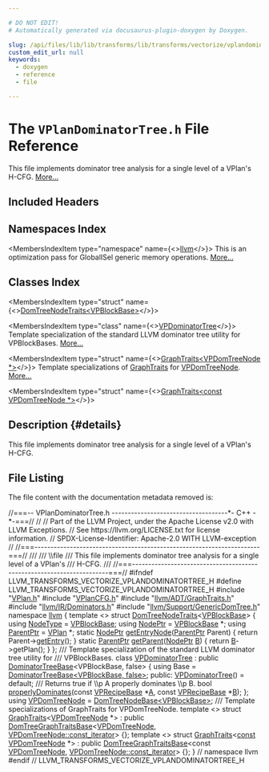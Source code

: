 ```yaml
---

# DO NOT EDIT!
# Automatically generated via docusaurus-plugin-doxygen by Doxygen.

slug: /api/files/lib/lib/transforms/lib/transforms/vectorize/vplandominatortree-h
custom_edit_url: null
keywords:
  - doxygen
  - reference
  - file

---
```





# The `VPlanDominatorTree.h` File Reference

<DoxygenPage pluginConfig={pluginConfig}>

This file implements dominator tree analysis for a single level of a VPlan&#39;s H-CFG. <a href="#details">More...</a>

## Included Headers

<IncludesList>
<IncludesListItem
  filePath="VPlan.h"
  permalink="/docs/api/files/lib/lib/transforms/lib/transforms/vectorize/vplan-h"
  isLocal="true" />
<IncludesListItem
  filePath="VPlanCFG.h"
  permalink="/docs/api/files/lib/lib/transforms/lib/transforms/vectorize/vplancfg-h"
  isLocal="true" />
<IncludesListItem
  filePath="llvm/ADT/GraphTraits.h"
  permalink="/docs/api/files/include/include/llvm/include/llvm/adt/graphtraits-h"
  isLocal="true" />
<IncludesListItem
  filePath="llvm/IR/Dominators.h"
  permalink="/docs/api/files/include/include/llvm/include/llvm/ir/dominators-h"
  isLocal="true" />
<IncludesListItem
  filePath="llvm/Support/GenericDomTree.h"
  permalink="/docs/api/files/include/include/llvm/include/llvm/support/genericdomtree-h"
  isLocal="true" />
</IncludesList>

## Namespaces Index

<MembersIndex>

<MembersIndexItem
  type="namespace"
  name={<><a href="/docs/api/namespaces/llvm">llvm</a></>}>
This is an optimization pass for GlobalISel generic memory operations. <a href="/docs/api/namespaces/llvm/#details">More...</a>
</MembersIndexItem>

</MembersIndex>

## Classes Index

<MembersIndex>

<MembersIndexItem
  type="struct"
  name={<><a href="/docs/api/structs/llvm/domtreenodetraits-d6d05c8f661a084b01cd86951e97c77f">DomTreeNodeTraits&lt;VPBlockBase&gt;</a></>}>
</MembersIndexItem>

<MembersIndexItem
  type="class"
  name={<><a href="/docs/api/classes/llvm/vpdominatortree">VPDominatorTree</a></>}>
Template specialization of the standard LLVM dominator tree utility for VPBlockBases. <a href="/docs/api/classes/llvm/vpdominatortree/#details">More...</a>
</MembersIndexItem>

<MembersIndexItem
  type="struct"
  name={<><a href="/docs/api/structs/llvm/graphtraits-4a8966af4b2c64e93c80ed18e2a03796">GraphTraits&lt;VPDomTreeNode *&gt;</a></>}>
Template specializations of <a href="/docs/api/structs/llvm/graphtraits">GraphTraits</a> for <a href="/docs/api/namespaces/llvm/#a7c616333a6d182b246652e84d44e1516">VPDomTreeNode</a>. <a href="/docs/api/structs/llvm/graphtraits-4a8966af4b2c64e93c80ed18e2a03796/#details">More...</a>
</MembersIndexItem>

<MembersIndexItem
  type="struct"
  name={<><a href="/docs/api/structs/llvm/graphtraits-c7ccdc003e4b6edad896555b51978400">GraphTraits&lt;const VPDomTreeNode *&gt;</a></>}>
</MembersIndexItem>

</MembersIndex>

## Description {#details}

This file implements dominator tree analysis for a single level of a VPlan&#39;s H-CFG.

## File Listing

The file content with the documentation metadata removed is:

<ProgramListing>

<Link id="l00001" /><CodeLine lineNumber="1"><span class="doxyHighlightComment">//===-- VPlanDominatorTree.h ------------------------------------&#42;- C++ -&#42;-===//</span></CodeLine>
<Link id="l00002" /><CodeLine lineNumber="2"><span class="doxyHighlightComment">//</span></CodeLine>
<Link id="l00003" /><CodeLine lineNumber="3"><span class="doxyHighlightComment">// Part of the LLVM Project, under the Apache License v2.0 with LLVM Exceptions.</span></CodeLine>
<Link id="l00004" /><CodeLine lineNumber="4"><span class="doxyHighlightComment">// See https://llvm.org/LICENSE.txt for license information.</span></CodeLine>
<Link id="l00005" /><CodeLine lineNumber="5"><span class="doxyHighlightComment">// SPDX-License-Identifier: Apache-2.0 WITH LLVM-exception</span></CodeLine>
<Link id="l00006" /><CodeLine lineNumber="6"><span class="doxyHighlightComment">//</span></CodeLine>
<Link id="l00007" /><CodeLine lineNumber="7"><span class="doxyHighlightComment">//===----------------------------------------------------------------------===//</span></CodeLine>
<Link id="l00008" /><CodeLine lineNumber="8"><span class="doxyHighlightComment">///</span></CodeLine>
<Link id="l00009" /><CodeLine lineNumber="9"><span class="doxyHighlightComment">/// \\file</span></CodeLine>
<Link id="l00010" /><CodeLine lineNumber="10"><span class="doxyHighlightComment">/// This file implements dominator tree analysis for a single level of a VPlan&#39;s</span></CodeLine>
<Link id="l00011" /><CodeLine lineNumber="11"><span class="doxyHighlightComment">/// H-CFG.</span></CodeLine>
<Link id="l00012" /><CodeLine lineNumber="12"><span class="doxyHighlightComment">///</span></CodeLine>
<Link id="l00013" /><CodeLine lineNumber="13"><span class="doxyHighlightComment">//===----------------------------------------------------------------------===//</span></CodeLine>
<Link id="l00014" /><CodeLine lineNumber="14"></CodeLine>
<Link id="l00015" /><CodeLine lineNumber="15"><span class="doxyHighlightPreprocessor">#ifndef LLVM&#95;TRANSFORMS&#95;VECTORIZE&#95;VPLANDOMINATORTREE&#95;H</span></CodeLine>
<Link id="l00016" /><CodeLine lineNumber="16"><span class="doxyHighlightPreprocessor">#define LLVM&#95;TRANSFORMS&#95;VECTORIZE&#95;VPLANDOMINATORTREE&#95;H</span></CodeLine>
<Link id="l00017" /><CodeLine lineNumber="17"></CodeLine>
<Link id="l00018" /><CodeLine lineNumber="18"><span class="doxyHighlightPreprocessor">#include &quot;<a href="/docs/api/files/lib/lib/transforms/lib/transforms/vectorize/vplan-h">VPlan.h</a>&quot;</span></CodeLine>
<Link id="l00019" /><CodeLine lineNumber="19"><span class="doxyHighlightPreprocessor">#include &quot;<a href="/docs/api/files/lib/lib/transforms/lib/transforms/vectorize/vplancfg-h">VPlanCFG.h</a>&quot;</span></CodeLine>
<Link id="l00020" /><CodeLine lineNumber="20"><span class="doxyHighlightPreprocessor">#include &quot;<a href="/docs/api/files/include/include/llvm/include/llvm/adt/graphtraits-h">llvm/ADT/GraphTraits.h</a>&quot;</span></CodeLine>
<Link id="l00021" /><CodeLine lineNumber="21"><span class="doxyHighlightPreprocessor">#include &quot;<a href="/docs/api/files/include/include/llvm/include/llvm/ir/dominators-h">llvm/IR/Dominators.h</a>&quot;</span></CodeLine>
<Link id="l00022" /><CodeLine lineNumber="22"><span class="doxyHighlightPreprocessor">#include &quot;<a href="/docs/api/files/include/include/llvm/include/llvm/support/genericdomtree-h">llvm/Support/GenericDomTree.h</a>&quot;</span></CodeLine>
<Link id="l00023" /><CodeLine lineNumber="23"></CodeLine>
<Link id="l00024" /><CodeLine lineNumber="24"><span class="doxyHighlightKeyword">namespace </span><span class="doxyHighlight"><a href="/docs/api/namespaces/llvm">llvm</a> &#123;</span></CodeLine>
<Link id="l00025" /><CodeLine lineNumber="25"></CodeLine>
<Link id="l00026" /><CodeLine lineNumber="26" lineLink="/docs/api/structs/llvm/domtreenodetraits-d6d05c8f661a084b01cd86951e97c77f"><span class="doxyHighlightKeyword">template</span><span class="doxyHighlight"> &lt;&gt; </span><span class="doxyHighlightKeyword">struct </span><span class="doxyHighlight"><a href="/docs/api/structs/llvm/domtreenodetraits">DomTreeNodeTraits</a>&lt;<a href="/docs/api/classes/llvm/vpblockbase">VPBlockBase</a>&gt; &#123;</span></CodeLine>
<Link id="l00027" /><CodeLine lineNumber="27" lineLink="/docs/api/structs/llvm/domtreenodetraits-d6d05c8f661a084b01cd86951e97c77f/#a77074c0373796639111ea1deb376bcce"><span class="doxyHighlight">  </span><span class="doxyHighlightKeyword">using </span><span class="doxyHighlight"><a href="/docs/api/structs/llvm/domtreenodetraits-d6d05c8f661a084b01cd86951e97c77f/#a77074c0373796639111ea1deb376bcce">NodeType</a> = <a href="/docs/api/classes/llvm/vpblockbase">VPBlockBase</a>;</span></CodeLine>
<Link id="l00028" /><CodeLine lineNumber="28" lineLink="/docs/api/structs/llvm/domtreenodetraits-d6d05c8f661a084b01cd86951e97c77f/#a989427ec0a1443246fabf97e81b0b3cb"><span class="doxyHighlight">  </span><span class="doxyHighlightKeyword">using </span><span class="doxyHighlight"><a href="/docs/api/structs/llvm/domtreenodetraits-d6d05c8f661a084b01cd86951e97c77f/#a989427ec0a1443246fabf97e81b0b3cb">NodePtr</a> = <a href="/docs/api/classes/llvm/vpblockbase">VPBlockBase</a> &#42;;</span></CodeLine>
<Link id="l00029" /><CodeLine lineNumber="29" lineLink="/docs/api/structs/llvm/domtreenodetraits-d6d05c8f661a084b01cd86951e97c77f/#a2831bbc67e59057ba2c255e376d021b2"><span class="doxyHighlight">  </span><span class="doxyHighlightKeyword">using </span><span class="doxyHighlight"><a href="/docs/api/structs/llvm/domtreenodetraits-d6d05c8f661a084b01cd86951e97c77f/#a2831bbc67e59057ba2c255e376d021b2">ParentPtr</a> = <a href="/docs/api/classes/llvm/vplan">VPlan</a> &#42;;</span></CodeLine>
<Link id="l00030" /><CodeLine lineNumber="30"></CodeLine>
<Link id="l00031" /><CodeLine lineNumber="31" lineLink="/docs/api/structs/llvm/domtreenodetraits-d6d05c8f661a084b01cd86951e97c77f/#a558c601f9ba5f1cb3bcdf5955984a79c"><span class="doxyHighlight">  </span><span class="doxyHighlightKeyword">static</span><span class="doxyHighlight"> <a href="/docs/api/structs/llvm/domtreenodetraits-d6d05c8f661a084b01cd86951e97c77f/#a989427ec0a1443246fabf97e81b0b3cb">NodePtr</a> <a href="/docs/api/structs/llvm/domtreenodetraits-d6d05c8f661a084b01cd86951e97c77f/#a558c601f9ba5f1cb3bcdf5955984a79c">getEntryNode</a>(<a href="/docs/api/structs/llvm/domtreenodetraits-d6d05c8f661a084b01cd86951e97c77f/#a2831bbc67e59057ba2c255e376d021b2">ParentPtr</a> Parent) &#123; </span><span class="doxyHighlightKeywordFlow">return</span><span class="doxyHighlight"> Parent-&gt;<a href="/docs/api/classes/llvm/vplan/#a1c868dfd250ff9592c06dd61a7fb0bcf">getEntry</a>(); &#125;</span></CodeLine>
<Link id="l00032" /><CodeLine lineNumber="32" lineLink="/docs/api/structs/llvm/domtreenodetraits-d6d05c8f661a084b01cd86951e97c77f/#a88e1867f235c226f53603728c857bc3a"><span class="doxyHighlight">  </span><span class="doxyHighlightKeyword">static</span><span class="doxyHighlight"> <a href="/docs/api/structs/llvm/domtreenodetraits-d6d05c8f661a084b01cd86951e97c77f/#a2831bbc67e59057ba2c255e376d021b2">ParentPtr</a> <a href="/docs/api/structs/llvm/domtreenodetraits-d6d05c8f661a084b01cd86951e97c77f/#a88e1867f235c226f53603728c857bc3a">getParent</a>(<a href="/docs/api/structs/llvm/domtreenodetraits-d6d05c8f661a084b01cd86951e97c77f/#a989427ec0a1443246fabf97e81b0b3cb">NodePtr</a> <a href="/docs/api/files/lib/lib/ir/builtingcs-cpp/#ae76959fe811ba090de4cba69ac00f1da">B</a>) &#123; </span><span class="doxyHighlightKeywordFlow">return</span><span class="doxyHighlight"> <a href="/docs/api/files/lib/lib/ir/builtingcs-cpp/#ae76959fe811ba090de4cba69ac00f1da">B</a>-&gt;getPlan(); &#125;</span></CodeLine>
<Link id="l00033" /><CodeLine lineNumber="33"><span class="doxyHighlight">&#125;;</span></CodeLine>
<Link id="l00034" /><CodeLine lineNumber="34"></CodeLine>
<Link id="l00035" /><CodeLine lineNumber="35"><span class="doxyHighlightComment">/// Template specialization of the standard LLVM dominator tree utility for</span></CodeLine>
<Link id="l00036" /><CodeLine lineNumber="36"><span class="doxyHighlightComment">/// VPBlockBases.</span></CodeLine>
<Link id="l00037" /><CodeLine lineNumber="37" lineLink="/docs/api/classes/llvm/vpdominatortree"><span class="doxyHighlightKeyword">class </span><span class="doxyHighlight"><a href="/docs/api/classes/llvm/vpdominatortree/#a06709ffde2172a0456cf35a84d9dfc72">VPDominatorTree</a> : </span><span class="doxyHighlightKeyword">public</span><span class="doxyHighlight"> <a href="/docs/api/classes/llvm/dominatortreebase/#a26d4dcbaebe4ce21eecfe0713248822a">DominatorTreeBase</a>&lt;VPBlockBase, false&gt; &#123;</span></CodeLine>
<Link id="l00038" /><CodeLine lineNumber="38"><span class="doxyHighlight">  </span><span class="doxyHighlightKeyword">using </span><span class="doxyHighlight">Base = <a href="/docs/api/classes/llvm/dominatortreebase/#a26d4dcbaebe4ce21eecfe0713248822a">DominatorTreeBase&lt;VPBlockBase, false&gt;</a>;</span></CodeLine>
<Link id="l00039" /><CodeLine lineNumber="39"></CodeLine>
<Link id="l00040" /><CodeLine lineNumber="40"><span class="doxyHighlightKeyword">public</span><span class="doxyHighlight">:</span></CodeLine>
<Link id="l00041" /><CodeLine lineNumber="41" lineLink="/docs/api/classes/llvm/vpdominatortree/#a06709ffde2172a0456cf35a84d9dfc72"><span class="doxyHighlight">  <a href="/docs/api/classes/llvm/vpdominatortree/#a06709ffde2172a0456cf35a84d9dfc72">VPDominatorTree</a>() = </span><span class="doxyHighlightKeywordFlow">default</span><span class="doxyHighlight">;</span></CodeLine>
<Link id="l00042" /><CodeLine lineNumber="42"></CodeLine>
<Link id="l00043" /><CodeLine lineNumber="43"><span class="doxyHighlightComment">  /// Returns true if \\p A properly dominates \\p B.</span></CodeLine>
<Link id="l00044" /><CodeLine lineNumber="44"><span class="doxyHighlight">  </span><span class="doxyHighlightKeywordType">bool</span><span class="doxyHighlight"> <a href="/docs/api/classes/llvm/vpdominatortree/#a044ef784dc6a77995842977a9956013f">properlyDominates</a>(</span><span class="doxyHighlightKeyword">const</span><span class="doxyHighlight"> <a href="/docs/api/classes/llvm/vprecipebase">VPRecipeBase</a> &#42;<a href="/docs/api/files/lib/lib/ir/builtingcs-cpp/#a2e38c85003a042421cde1647632d0b72">A</a>, </span><span class="doxyHighlightKeyword">const</span><span class="doxyHighlight"> <a href="/docs/api/classes/llvm/vprecipebase">VPRecipeBase</a> &#42;<a href="/docs/api/files/lib/lib/ir/builtingcs-cpp/#ae76959fe811ba090de4cba69ac00f1da">B</a>);</span></CodeLine>
<Link id="l00045" /><CodeLine lineNumber="45"><span class="doxyHighlight">&#125;;</span></CodeLine>
<Link id="l00046" /><CodeLine lineNumber="46"></CodeLine>
<Link id="l00047" /><CodeLine lineNumber="47" lineLink="/docs/api/namespaces/llvm/#a7c616333a6d182b246652e84d44e1516"><span class="doxyHighlightKeyword">using </span><span class="doxyHighlight"><a href="/docs/api/namespaces/llvm/#a7c616333a6d182b246652e84d44e1516">VPDomTreeNode</a> = <a href="/docs/api/classes/llvm/domtreenodebase">DomTreeNodeBase&lt;VPBlockBase&gt;</a>;</span></CodeLine>
<Link id="l00048" /><CodeLine lineNumber="48"></CodeLine>
<Link id="l00049" /><CodeLine lineNumber="49"><span class="doxyHighlightComment">/// Template specializations of GraphTraits for VPDomTreeNode.</span></CodeLine>
<Link id="l00050" /><CodeLine lineNumber="50"><span class="doxyHighlightKeyword">template</span><span class="doxyHighlight"> &lt;&gt;</span></CodeLine>
<Link id="l00051" /><CodeLine lineNumber="51" lineLink="/docs/api/structs/llvm/graphtraits-4a8966af4b2c64e93c80ed18e2a03796"><span class="doxyHighlightKeyword">struct </span><span class="doxyHighlight"><a href="/docs/api/structs/llvm/graphtraits">GraphTraits</a>&lt;<a href="/docs/api/namespaces/llvm/#a7c616333a6d182b246652e84d44e1516">VPDomTreeNode</a> &#42;&gt;</span></CodeLine>
<Link id="l00052" /><CodeLine lineNumber="52"><span class="doxyHighlight">    : </span><span class="doxyHighlightKeyword">public</span><span class="doxyHighlight"> <a href="/docs/api/structs/llvm/domtreegraphtraitsbase">DomTreeGraphTraitsBase</a>&lt;<a href="/docs/api/namespaces/llvm/#a7c616333a6d182b246652e84d44e1516">VPDomTreeNode</a>,</span></CodeLine>
<Link id="l00053" /><CodeLine lineNumber="53"><span class="doxyHighlight">                                    <a href="/docs/api/classes/llvm/domtreenodebase/#ac7d6c8d6097d77418565f21650836d66">VPDomTreeNode::const&#95;iterator</a>&gt; &#123;&#125;;</span></CodeLine>
<Link id="l00054" /><CodeLine lineNumber="54"></CodeLine>
<Link id="l00055" /><CodeLine lineNumber="55"><span class="doxyHighlightKeyword">template</span><span class="doxyHighlight"> &lt;&gt;</span></CodeLine>
<Link id="l00056" /><CodeLine lineNumber="56" lineLink="/docs/api/structs/llvm/graphtraits-c7ccdc003e4b6edad896555b51978400"><span class="doxyHighlightKeyword">struct </span><span class="doxyHighlight"><a href="/docs/api/structs/llvm/graphtraits">GraphTraits</a>&lt;<a href="/docs/api/files/lib/lib/target/lib/target/aarch64/aarch64promoteconstant-cpp/#a90f8350fecae261c25be85d38b451bff">const</a> <a href="/docs/api/namespaces/llvm/#a7c616333a6d182b246652e84d44e1516">VPDomTreeNode</a> &#42;&gt;</span></CodeLine>
<Link id="l00057" /><CodeLine lineNumber="57"><span class="doxyHighlight">    : </span><span class="doxyHighlightKeyword">public</span><span class="doxyHighlight"> <a href="/docs/api/structs/llvm/domtreegraphtraitsbase">DomTreeGraphTraitsBase</a>&lt;</span><span class="doxyHighlightKeyword">const</span><span class="doxyHighlight"> <a href="/docs/api/namespaces/llvm/#a7c616333a6d182b246652e84d44e1516">VPDomTreeNode</a>,</span></CodeLine>
<Link id="l00058" /><CodeLine lineNumber="58"><span class="doxyHighlight">                                    <a href="/docs/api/classes/llvm/domtreenodebase/#ac7d6c8d6097d77418565f21650836d66">VPDomTreeNode::const&#95;iterator</a>&gt; &#123;&#125;;</span></CodeLine>
<Link id="l00059" /><CodeLine lineNumber="59"><span class="doxyHighlight">&#125; </span><span class="doxyHighlightComment">// namespace llvm</span></CodeLine>
<Link id="l00060" /><CodeLine lineNumber="60"><span class="doxyHighlightPreprocessor">#endif </span><span class="doxyHighlightComment">// LLVM&#95;TRANSFORMS&#95;VECTORIZE&#95;VPLANDOMINATORTREE&#95;H</span></CodeLine>

</ProgramListing>


</DoxygenPage>

